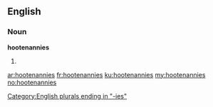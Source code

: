 ==English==

===Noun===
'''hootenannies'''

# {{plural of|hootenanny}}

[[Category:English plurals ending in "-ies"]]

[[ar:hootenannies]]
[[fr:hootenannies]]
[[ku:hootenannies]]
[[my:hootenannies]]
[[no:hootenannies]]
